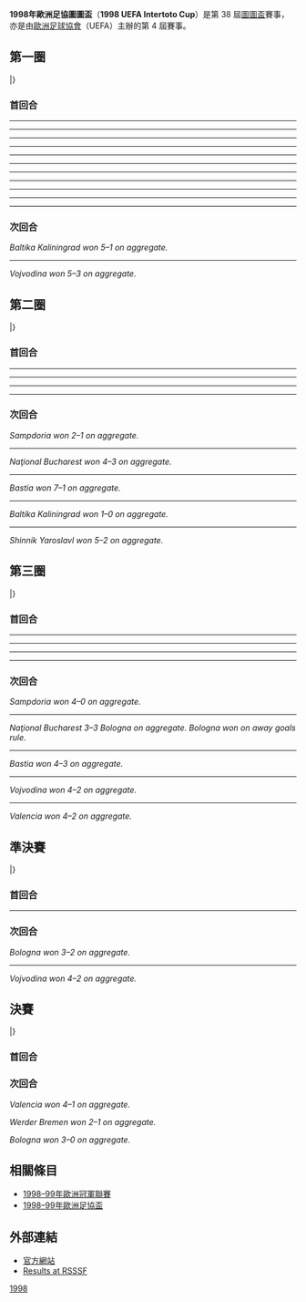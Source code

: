 '''1998年歐洲足協圖圖盃'''（'''1998 UEFA Intertoto Cup'''）是第 38 屆[[歐洲足協圖圖盃|圖圖盃]]賽事，亦是由[[歐洲足球協會聯盟|歐洲足球協會]]（UEFA）主辦的第 4 屆賽事。

== 第一圈 ==
{{TwoLegStart}}
{{TwoLegResult|'''[[阿勒泰體育會|阿勒泰]]'''|TUR|5–4|[[沙姆洛克流浪足球俱樂部|沙姆洛克流浪]]|IRL|3–1|2–3}}
{{TwoLegResult|[[伊力高斯艾治拿斯足球會|艾治拿斯]]|CYP|2–5|'''[[奧爾格里特足球俱樂部|奧基迪]]'''|SWE|2–1|0–4}}
{{TwoLegResult|[[莫吉廖夫迪尼伯足球會|迪尼伯]]|BLR|2–10|'''[[德布雷辛尼VSC|迪比辛]]'''|HUN|2–4|0–6}}
{{TwoLegResult|[[萊福圖爾足球會|萊福圖爾]]|ISL|0–6|'''[[波爾塔瓦沃爾斯克拉足球俱樂部|禾斯克拉]]'''|UKR|0–3|0–3}}
{{TwoLegResult|[[依比谷足球會|依比谷]]|WAL|1–9|'''[[干斯雲加足球會|干斯雲加]]'''|NOR|1–6|0–3}}
{{TwoLegResult|'''[[布加勒斯特前進足球會|布加勒斯特國民隊]]'''|ROM|5–2|[[海法工人足球俱樂部|海法夏普爾]]|ISR|3–1|2–1}}
{{TwoLegResult|[[奧地利維也納足球會|奧地利維也納]]|AUT|2–3|'''[[羅切霍茹夫足球俱樂部|魯治卓索]]'''|POL|0–1|2–2}}
{{TwoLegResult|'''[[加里寧格勒波羅的海足球俱樂|巴提卡]]'''|RUS|5–1|[[華納斯巴達足球會|華納斯巴達]]|BUL|4–0|1–1}}
{{TwoLegResult|[[史達比克足球會|史達比克]]|NOR|3–5|'''[[伏伊伏丁那足球俱樂部|禾獲甸拿]]'''|YUG|1–2|2–3}}
{{TwoLegResult|[[迪列高禾傑卡足球會|迪列高禾傑卡]]|CRO|2–4|'''[[林比足球俱樂部|寧比]]'''|DEN|1–4|1–0}}
{{TwoLegResult|'''[[里馬夫斯卡索博塔足球會|索博塔]]'''|SVK|3–2|[[奧馬鎮足球會|奧馬鎮]]|NIR|1–0|2–2}}
{{TwoLegResult|[[賀比舒特體育會|賀比舒特]]|LUX|1–2|'''[[赫拉德茨克拉洛韋足球俱樂部|賀拉戴克]]'''|CZE|0–0|1–2}}
{{TwoLegResult|'''[[迪歐斯捷爾VTK部|迪奧斯捷爾]]'''|HUN|5–2|[[施利馬流浪者足球俱樂部|施利馬流浪]]|MLT|2–0|3–2}}
{{TwoLegResult|'''[[圖爾庫TPS足球俱樂部|TPS杜古]]'''|FIN|3–3{{agr}}|[[錫永足球俱樂部|錫永]]|SUI|0–1|3–2}}
{{TwoLegResult|[[VB瓦古爾|華古亞]]|FRO|1–6|'''[[布爾諾足球俱樂部|般奴]]'''|CZE|0–3|1–3}}
{{TwoLegResult|'''[[聖加倫足球俱樂部|聖加倫]]'''|SUI|9–3|[[維爾揚迪圖列維克足球俱樂部|圖列維克]]|EST|3–2|6–1}}
{{TwoLegResult|[[甸拿堡足球會|甸拿堡]]|LAT|2–5|'''[[特倫欽足球俱樂部|特倫辛]]'''|SVK|1–1|1–4}}
{{TwoLegResult|'''[[恩卡拉斯足球會|恩卡拉斯]]'''|LTU|1–1{{pso|5–4}}|[[ANS比華利巴庫足球會|巴庫費拉斯]]|AZE|1–0|0–1}}
{{TwoLegResult|'''[[庫塔伊西魚雷足球俱樂部|古泰斯魚雷]]'''|GEO|7–1|[[艾般尼足球會|艾般尼葉里溫]]|ARM|6–0|1–1}}
{{TwoLegResult|'''[[馬其頓尼亞足球會|馬其頓尼亞]]'''|MKD|5–3|[[盧布爾雅那奧林匹亞足球俱樂部_(已解散)|奧林比查]]|SVN|4–2|1–1}}
|}

=== 首回合 ===
{{Football box
| date         = {{Start date|1998|6|20|df=yes}}
| time         =
| team1        = [[加里寧格勒波羅的海足球俱樂|巴提卡]] {{flagicon|RUS}}
| score        = 4–0
| report       =
| team2        = {{flagicon|BUL}} [[華納斯巴達足球會|華納斯巴達]]
| goals1       = [[Oleh_Kastornyi|Kastornyi]] {{goal|32}}<br />[[Ruslan_Adzhindzhal|R. Adzhindzhal]] {{goal|46}}<br />[[Dmitri_Silin|Silin]] {{goal|58}}<br />[[Kostyantyn_Vizyonok|Vizyonok]] {{goal|70}}
| goals2       = 
| stadium      = [[Baltika_Stadium|Baltika Stadium]], [[Kaliningrad|Kaliningrad]]
| attendance   = 18,000
| referee      = Jonny Ditlefsen（{{nfa|NOR}}）
}}
----
{{Football box
| date         = {{Start date|1998|6|20|df=y}}
| time         = 20:30
| team1        = [[布加勒斯特前進足球會|布加勒斯特國民隊]] {{flagicon|ROU}}
| score        = 3–1
| report       = [https://web.archive.org/web/20010804082934/http://www.uefa.com/IntertotoCup/Replay/Matches/report.asp?Match=55317&Home=60412&Away=60573 報告]
| team2        = {{flagicon|ISR}} [[海法工人足球俱樂部|海法夏普爾]]
| goals1       = [[Gabriel_Vochin|Vochin]] {{goal|18}}<br />Liţă {{goal|63||87}}
| goals2       = Tal {{goal|51}}
| stadium      = [[Stadionul_Cotroceni|Stadionul Cotroceni]], [[Bucharest|Bucharest]]
| attendance   = 200
| referee      = Vančo Kocev（[[Football_Federation_of_Macedonia|Macedonia]])
}}
----
{{Football box
| date         = {{Start date|1998|6|20|df=y}}
| time         = 19:00
| team1        = [[莫吉廖夫迪尼伯足球會|迪尼伯]] {{flagicon|BLR}}
| score        = 2–4
| report       = [https://web.archive.org/web/20010804215021/http://www.uefa.com/IntertotoCup/Replay/Matches/report.asp?Match=55311&Home=68224&Away=52958 報告]
| team2        = {{flagicon|HUN}} [[德布雷辛尼VSC|迪比辛]]
| goals1       = [[Dzmitry_Aharodnik|Aharodnik]] {{goal|45}}<br />Kozlov {{goal|80}}
| goals2       = [[Zoltán_Kiss|Kiss]] {{goal|35}}<br />Csehi {{goal|45||63||76}}
| stadium      = [[Spartak_Stadium（Mahilyow）|Spartak Stadium]], [[Mogilev|Mogilev]]
| attendance   = 5,300
| referee      = Hubert Byrne（[[Football_Association_of_Ireland|Republic of Ireland]])
}}
----
{{Football box
| date         = {{Start date|1998|6|20|df=y}}
| time         = 18:00
| team1        = [[賀比舒特體育會|賀比舒特]] {{flagicon|LUX}}
| score        = 0–0
| report       = [https://web.archive.org/web/20010804215021/http://www.uefa.com/IntertotoCup/Replay/Matches/report.asp?Match=55311&Home=68224&Away=52958 報告]
| team2        = {{flagicon|CZE}} [[赫拉德茨克拉洛韋足球俱樂部|賀拉戴克]]
| goals1       =
| goals2       =
| stadium      = Stade Koericherberg, [[Hobscheid|Hobscheid]]
| attendance   = 177
| referee      = Džemal Čalija（[[Football_Federation_of_Bosnia_and_Herzegovina|Bosnia and Herzegovina]])
}}
----
{{Football box
| date         = {{Start date|1998|6|20|df=y}}
| time         = 16:00
| team1        = [[史達比克足球會|史達比克]] {{flagicon|NOR}}
| score        = 1–2
| report       = [https://web.archive.org/web/20010712191128/http://www.uefa.com/IntertotoCup/Replay/Matches/report.asp?Match=55321&Home=61584&Away=52810 報告]
| team2        = {{flagicon|YUG}} [[伏伊伏丁那足球俱樂部|禾獲甸拿]]
| goals1       = [[Petter_Belsvik|Belsvik]] {{goal|34}}
| goals2       = [[Leo_Lerinc|Lerinc]] {{goal|43||52}}
| stadium      = [[Nadderud_Stadion|Nadderud Stadion]], [[Bærum|Bærum]]
| attendance   = 162
| referee      = Luc Huyghe（{{nfa|BEL}}）
}}
----
{{Football box
| date         = {{Start date|1998|6|21|df=y}}
| time         = 19:00
| team1        = [[阿勒泰體育會|阿勒泰]] {{flagicon|TUR}}
| score        = 3–1
| report       = [https://web.archive.org/web/20010712191138/http://www.uefa.com/IntertotoCup/Replay/Matches/report.asp?Match=55307&Home=53054&Away=52381 報告]
| team2        = {{flagicon|IRL}} [[沙姆洛克流浪足球俱樂部|沙姆洛克流浪]]
| goals1       = Kenan {{goal|31}}<br />[[Senad_Brkić|Brkić]] {{goal|42}}<br />Orhan {{goal|54}}
| goals2       = [[Derek_Tracey|Tracey]] {{goal|10}}
| stadium      = [[İzmir_Alsancak_Stadium|İzmir Alsancak Stadium]], [[İzmir|İzmir]]
| attendance   = 10,000
| referee      = Florin Chivulete（{{nfa|ROU}}）
}}
----
{{Football box
| date         = {{Start date|1998|6|21|df=y}}
| time         = 19:00
| team1        = [[甸拿堡足球會|甸拿堡]] {{flagicon|LAT}}
| score        = 1–1
| report       = [https://web.archive.org/web/20010804215715/http://www.uefa.com/IntertotoCup/Replay/Matches/report.asp?Match=55335&Home=60607&Away=64315 報告]
| team2        = {{flagicon|SVK}} [[FK_AS_Trenčín|Dukla Trenčín]]
| goals1       = Fedotovs {{goal|44}}
| goals2       = [[Martin_Fabuš|Fabuš]] {{goal|10}}
| stadium      = Tselnieks, [[Daugavpils|Daugavpils]]
| attendance   = 2,000
| referee      = Mirosław Milewski（{{nfa|POL}}）
}}
----
{{Football box
| date         = {{Start date|1998|6|21|df=y}}
| time         = 18:30
| team1        = [[圖爾庫TPS足球俱樂部|TPS杜古]] {{flagicon|FIN}}
| score        = 0–1
| report       = [https://web.archive.org/web/20010804082717/http://www.uefa.com/IntertotoCup/Replay/Matches/report.asp?Match=55329&Home=50126&Away=52824 報告]
| team2        = {{flagicon|SUI}} [[錫永足球俱樂部|錫永]]
| goals1       =
| goals2       = Pascale {{goal|72}}
| stadium      = [[Veritas_Stadion|Veritas Stadion]], [[Turku|Turku]]
| attendance   = 400
| referee      = [[Kristinn_Jakobsson|Kristinn Jakobsson]]（{{nfa|ISL}}）
}}
----
{{Football box
| date         = {{Start date|1998|6|21|df=y}}
| time         = 18:00
| team1        = [[恩卡拉斯足球會|恩卡拉斯]] {{flagicon|LTU}}
| score        = 1–0
| report       = [https://web.archive.org/web/20010804033220/http://www.uefa.com/IntertotoCup/Replay/Matches/report.asp?Match=55337&Home=59883&Away=64366 報告]
| team2        = {{flagicon|AZE}} [[ANS比華利巴庫足球會|巴庫費拉斯]]
| goals1       = Dunauskas {{goal|20}}
| goals2       =
| stadium      = Inkaras Stadium, [[Kaunas|Kaunas]]
| attendance   = 500
| referee      = Lassin Isaksen（[[Faroe_Islands_Football_Association|Faroe Islands]])
}}
----
{{Football box
| date         = {{Start date|1998|6|21|df=y}}
| time         = 18:00
| team1        = [[馬其頓尼亞足球會|馬其頓尼亞]] {{flagicon|MKD}}
| score        = 4–2
| report       = [https://web.archive.org/web/20010804084133/http://www.uefa.com/IntertotoCup/Replay/Matches/report.asp?Match=55341&Home=64395&Away=53081 報告]
| team2        = {{flagicon|SLO}} [[盧布爾雅那奧林匹亞足球俱樂部_(已解散)|奧林比查]]
| goals1       = Trifunov {{goal|11}}<br />Naumoski {{goal|28}}<br />Ivanov {{goal|75}}<br />Janevski {{goal|85}}
| goals2       = [[Kliton_Bozgo|Bozgo]] {{goal|44||67}}
| stadium      = [[Gjorče_Petrov_Stadium|Gjorče Petrov Stadium]], [[Skopje|Skopje]]
| attendance   = 300
| referee      = Dominique Tavel（{{nfa|SUI}}）
}}
----
{{Football box
| date         = {{Start date|1998|6|21|df=y}}
| time         = 17:30
| team1        = [[庫塔伊西魚雷足球俱樂部|古泰斯魚雷]] {{flagicon|GEO}}
| score        = 6–0
| report       = [https://web.archive.org/web/20010804081944/http://www.uefa.com/IntertotoCup/Replay/Matches/report.asp?Match=55339&Home=64471&Away=64364 報告]
| team2        = {{flagicon|ARM}} [[艾般尼足球會|艾般尼葉里溫]]
| goals1       = [[Giorgi_Megreladze|Megreladze]] {{goal|2||27}}<br />Vachiberadze {{goal|30}}<br />[[Davit_Janashia|Janashia]] {{goal|43||81}}<br />[[Kakhaber_Kvetenadze|Kvetenadze]] {{goal|84}}
| goals2       =
| stadium      = [[Givi_Kiladze_Stadium|Givi Kiladze Stadium]], [[Kutaisi|Kutaisi]]
| attendance   = 4,000
| referee      = Haim Yaacov（{{nfa|ISR}}）
}}
----
{{Football box
| date         = {{Start date|1998|6|21|df=y}}
| time         = 17:00
| team1        = [[里馬夫斯卡索博塔足球會|索博塔]] {{flagicon|SVK}}
| score        = 1–0
| report       = [https://web.archive.org/web/20010804212113/http://www.uefa.com/IntertotoCup/Replay/Matches/report.asp?Match=55343&Home=64517&Away=64497 報告]
| team2        = {{flagicon|NIR}} [[奧馬鎮足球會|奧馬鎮]]
| goals1       = Vilin {{goal|81}}
| goals2       =
| stadium      = [[Na_Zahradkach_Stadium|Na Zahradkach Stadium]], [[Rimavská_Sobota|Rimavská Sobota]]
| attendance   = 5,537
| referee      = Marcel Lică（{{nfa|ROU}}）
}}

=== 次回合 ===
{{Football box
| date         = {{Start date|1998|6|27|df=yes}}
| time         =
| team1        = [[華納斯巴達足球會|華納斯巴達]] {{flagicon|BUL}}
| score        = 1–1
| report       =
| team2        = {{flagicon|RUS}} [[加里寧格勒波羅的海足球俱樂|巴提卡]]
| goals1       = [[Nikolay_Filipov|Filipov]] {{goal|74}}
| goals2       = [[Kostyantyn_Vizyonok|Vizyonok]] {{goal|76}}
| stadium      = [[Spartak_Stadium（Varna）|Spartak Stadium]], [[Varna|Varna]]
| attendance   = 200
| referee      = Erol Ersoy（{{nfa|TUR}}）
}}

''Baltika Kaliningrad won 5–1 on aggregate.''
----
{{Football box
| date         = {{Start date|1998|6|27|df=y}}
| time         = 19:30
| team1        = [[伏伊伏丁那足球俱樂部|禾獲甸拿]] {{flagicon|YUG}}
| score        = 3–2
| report       = [https://web.archive.org/web/20010712191439/http://www.uefa.com/IntertotoCup/Replay/Matches/report.asp?Match=55322&Home=52810&Away=61584 報告]
| team2        = {{flagicon|NOR}} [[史達比克足球會|史達比克]]
| goals1       = [[Zdravko_Drinčić|Drinčić]] {{goal|4}}<br />[[Vidak_Bratić|Bratić]] {{goal|43}}<br />[[Leo_Lerinc|Lerinc]] {{goal|45}}
| goals2       = [[Petter_Belsvik|Belsvik]] {{goal|38}}<br />[[André_Flem|Flem]] {{goal|69}}
| stadium      = [[Karađorđe_Stadium|Karađorđe Stadium]], [[Novi_Sad|Novi Sad]]
| attendance   = 1,500
| referee      = Ferenc Bede（{{nfa|HUN}}）
}}

''Vojvodina won 5–3 on aggregate.''

== 第二圈 ==
{{TwoLegStart}}
{{TwoLegResult|'''[[雲達不萊梅體育會|雲達不萊梅]]'''|GER|5–1|[[恩卡拉斯足球會|恩卡拉斯]]|LTU|4–1|1–0}}
{{TwoLegResult|[[圖爾庫TPS足球俱樂部|TPS杜古]]|FIN|2–5|'''[[雅羅斯拉夫爾辛尼克足球俱樂部|辛歷克]]'''|RUS|0–2|2–3}}
{{TwoLegResult|[[布爾諾足球俱樂部|般奴]]|CZE|5–5{{agr}}|'''[[皇家西班牙人體育俱樂部|愛斯賓奴]]'''|ESP|5–3|0–2}}
{{TwoLegResult|[[AB哥本哈根|AB哥本哈根]]|DEN|3–3{{agr}}|'''[[波爾塔瓦沃爾斯克拉足球俱樂部|禾斯克拉]]'''|UKR|2–2|1–1}}
{{TwoLegResult|'''[[薩爾斯堡紅牛足球俱樂部|薩爾斯堡]]'''|AUT|3–2|[[聖加倫足球俱樂部|聖加倫]]|SUI|3–1|0–1}}
{{TwoLegResult|[[伊拿克里斯足球會|伊拿克里斯]]|GRE|3–4|'''[[布加勒斯特前進足球會|布加勒斯特國民隊]]'''|ROM|3–1|0–3}}
{{TwoLegResult|'''[[隆姆足球會|隆姆]]'''|BEL|2–2{{agr}}|[[庫塔伊西魚雷足球俱樂部|古泰斯魚雷]]|GEO|0–1|2–1}}
{{TwoLegResult|'''[[伏伊伏丁那足球俱樂部|禾獲甸拿]]'''|YUG|4–0|[[奧雷布洛體育俱樂部|奧雷布洛]]|SWE|2–0|2–0}}
{{TwoLegResult|[[馬其頓尼亞足球會|馬其頓尼亞]]|MKD|1–7|'''[[巴斯蒂亞體育會|巴斯蒂亞]]'''|FRA|1–0|0–7}}
{{TwoLegResult|'''[[特溫特足球俱樂部|川迪]]'''|NED|2–0|[[干斯雲加足球會|干斯雲加]]|NOR|2–0|0–0}}
{{TwoLegResult|'''[[桑普多利亞足球俱樂部|森多利亞]]'''|ITA|2–1|[[里馬夫斯卡索博塔足球會|索博塔]]|SVK|2–0|0–1}}
{{TwoLegResult|'''[[薩姆森體育|薩姆森]]'''|TUR|4–3|[[林比足球俱樂部|寧比]]|DEN|3–0|1–3}}
{{TwoLegResult|'''[[德布雷辛尼VSC|迪比辛]]'''|HUN|{{agr}}1–1|[[赫拉德茨克拉洛韋足球俱樂部|賀拉戴克]]|CZE|0–0|1–1}}
{{TwoLegResult|'''[[阿勒泰體育會|阿勒泰]]'''|TUR|2–1|[[迪歐斯捷爾VTK部|迪奧斯捷爾]]|HUN|1–1|1–0}}
{{TwoLegResult|[[奧爾格里特足球俱樂部|奧基迪]]|SWE|2–2{{agr}}|'''[[羅切霍茹夫足球俱樂部|魯治卓索]]'''|POL|2–1|0–1}}
{{TwoLegResult|[[特倫欽足球俱樂部|特倫辛]]|SVK|0–1|'''[[加里寧格勒波羅的海足球俱樂|巴提卡]]'''|RUS|0–1|0–0}}
|}

=== 首回合 ===
{{footballbox
|date=4 7月1998
|time=
|team1=[[桑普多利亞足球俱樂部|森多利亞]] {{flagicon|ITA}}
|score=2 – 0
|report=
|team2={{flagicon|SVK}} [[里馬夫斯卡索博塔足球會|索博塔]]
|goals1=[[Francesco_Palmieri|Palmieri]] {{goal|37}}<br />[[Catê|Catê]] {{goal|92}}
|goals2=
|stadium=[[Stadio_Luigi_Ferraris|Stadio Luigi Ferraris]], [[Genoa|Genoa]]
|attendance=
|referee= }}
----
{{footballbox
|date=4 7月1998
|time=
|team1=[[伊拿克里斯足球會|伊拿克里斯]] {{flagicon|GRE}}
|score=3 – 1
|report=
|team2={{flagicon|ROM}} [[布加勒斯特前進足球會|布加勒斯特國民隊]]
|goals1=[[Saso_Karadzov|Karadzov]] {{goal|1}}<br />[[Michalis_Konstantinou|M.Konstantinou]] {{goal|72}}<br />[[Georgios_Kostis|G.Kostis]] {{goal|83}}
|goals2=[[Florin_Flavius_Pogăcean|Pogăcean]] {{goal|43}}
|stadium=[[Kaftanzoglio|Kaftanzoglio]], [[Thessaloniki|Thessaloniki]]
|attendance=1000
|referee= [[D.Schoch|D.Schoch]] {{flagicon|SWI}} }}
----
{{footballbox
|date=4 7月1998
|time=
|team1=[[馬其頓尼亞足球會|馬其頓尼亞]] {{flagicon|MKD}}
|score=1 – 0
|report=
|team2={{flagicon|FRA}} [[巴斯蒂亞體育會|巴斯蒂亞]]
|goals1=Naumoski {{goal|38}}
|goals2=
|stadium=[[Gjorče_Petrov_Stadium|Gjorče Petrov Stadium]], [[Skopje|Skopje]]
|attendance=2.000
|referee= [[İlhami_Kaplan|İlhami Kaplan]] {{flagicon|TUR}} }}
----
{{Football box
| date         = {{Start date|1998|7|4|df=yes}}
| time         =
| team1        = [[特倫欽足球俱樂部|特倫辛]] {{flagicon|SVK}}
| score        = 0–1
| report       =
| team2        = {{flagicon|RUS}} [[加里寧格勒波羅的海足球俱樂|巴提卡]]
| goals1       = 
| goals2       = [[Kostyantyn_Vizyonok|Vizyonok]] {{goal|58}}
| stadium      = [[Štadión_na_Sihoti|Štadión na Sihoti]], [[Trenčín|Trenčín]]
| attendance   = 2,384
| referee      = [[Eduardo_Iturralde_González|Eduardo Iturralde González]]（{{nfa|ESP}}）
}}
----
{{Football box
| date         = {{Start date|1998|7|5|df=yes}}
| time         =
| team1        = [[圖爾庫TPS足球俱樂部|TPS杜古]] {{flagicon|FIN}}
| score        = 0–2
| report       =
| team2        = {{flagicon|RUS}} [[雅羅斯拉夫爾辛尼克足球俱樂部|辛歷克]]
| goals1       = 
| goals2       = [[Vladimir_Leonchenko|Leonchenko]] {{goal|27|pen.}}<br />[[Dmitri_Vyazmikin|Vyazmikin]] {{goal|85}}
| stadium      = [[Turku|Turku]]
| attendance   = 720
| referee      = [[Kjell_Alseth|Kjell Alseth]]（{{nfa|NOR}}）
}}
=== 次回合 ===
{{footballbox
|date=11 7月1998
|time=
|team1=[[里馬夫斯卡索博塔足球會|索博塔]] {{flagicon|SVK}}
|score=1 – 0
|report=
|team2={{flagicon|ITA}} [[桑普多利亞足球俱樂部|森多利亞]]
|goals1=[[Ľubomír_Orabinec|Orabinec]] {{goal|2}}
|goals2=
|stadium=[[Štadión_Slovan_Tauris|Štadión Slovan Tauris]], [[Rimavská_Sobota|Rimavská Sobota]]
|attendance=
|referee= }}
''Sampdoria won 2–1 on aggregate.''
----
{{footballbox
|date=11 7月1998
|time=
|team1=[[布加勒斯特前進足球會|布加勒斯特國民隊]] {{flagicon|ROM}}
|score=3 – 0
|report=
|team2={{flagicon|GRE}} [[伊拿克里斯足球會|伊拿克里斯]]
|goals1=[[Adrian_Pigulea|Pigulea]] {{goal|55}}<br />[[Marian_Savu|Savu]] {{goal|65}}<br />[[Nicolae_Cătălin_Liţă|Liţă]] {{goal|90}}
|goals2=
|stadium=[[Stadionul_Cotroceni|Stadionul Cotroceni]], [[Bucharest|Bucharest]]
|attendance=4000
|referee= [[Frank_De_Bleeckere|Frank De Bleeckere]] {{flagicon|BEL}} }}
''Naţional Bucharest won 4–3 on aggregate.''
----
{{footballbox
|date=11 7月1998
|time=
|team1=[[巴斯蒂亞體育會|巴斯蒂亞]] {{flagicon|FRA}}
|score=7 – 0
|report=
|team2={{flagicon|MKD}} [[馬其頓尼亞足球會|馬其頓尼亞]]
|goals1=[[Pierre-Yves_André|André]] {{goal|5}}<br />[[Frédéric_Née|Née]] {{goal|15}}<br />[[Pierre_Laurent_(footballer)|Laurent]] {{goal|50}} {{goal|81|pen.}}<br />[[Prince_Daye|Prince]] {{goal|63}} {{goal|76}}<br />[[Ousmane_Soumah|O.Soumah]] {{goal|85}}
|goals2=
|stadium=[[Stade_Armand_Cesari|Stade Armand Cesari]], [[Furiani|Furiani]]
|attendance=2.500
|referee= [[Paulo_Paraty|Paulo Paraty]] {{flagicon|POR}} }}
''Bastia won 7–1 on aggregate.''
----
{{Football box
| date         = {{Start date|1998|7|11|df=yes}}
| time         =
| team1        = [[加里寧格勒波羅的海足球俱樂|巴提卡]] {{flagicon|RUS}}
| score        = 0–0
| report       =
| team2        = {{flagicon|SVK}} [[特倫欽足球俱樂部|特倫辛]]
| goals1       = 
| goals2       = 
| stadium      = [[Baltika_Stadium|Baltika Stadium]], [[Kaliningrad|Kaliningrad]]
| attendance   = 7,000
| referee      = Lutz Michael Fröhlich（{{nfa|GER}}）
}}

''Baltika Kaliningrad won 1–0 on aggregate.''
----
{{Football box
| date         = {{Start date|1998|7|11|df=yes}}
| time         =
| team1        = [[雅羅斯拉夫爾辛尼克足球俱樂部|辛歷克]] {{flagicon|RUS}}
| score        = 3–2
| report       =
| team2        = {{flagicon|FIN}} [[圖爾庫TPS足球俱樂部|TPS杜古]]
| goals1       = [[Aleksei_Kazalov|Kazalov]] {{goal|42}}<br />[[Sergei_Yuminov|Yuminov]] {{goal|56}}<br />[[Maksim_Putilin|Putilin]] {{goal|66}}
| goals2       = [[Saku_Puhakainen|Puhakainen]] {{goal|11}}<br />[[Petteri_Kaijasilta|Kaijasilta]] {{goal|85}}
| stadium      = [[Shinnik_Stadium|Shinnik Stadium]], [[Yaroslavl|Yaroslavl]]
| attendance   = 5,800
| referee      = Eyal Zur（{{nfa|ISR}}）
}}

''Shinnik Yaroslavl won 5–2 on aggregate.''

== 第三圈 ==
{{TwoLegStart}}
{{TwoLegResult|'''[[德布雷辛尼VSC|迪比辛]]'''|HUN|3–2|[[漢莎羅斯托克足球俱樂部|羅斯托克]]|GER|1–1|2–1}}
{{TwoLegResult|[[西南佛蘭德皇家競賽會|哈雷比克]]|BEL|0–4|'''[[桑普多利亞足球俱樂部|森多利亞]]'''|ITA|0–1|0–3}}
{{TwoLegResult|[[歐塞爾青年會|歐塞爾]]|FRA|1–2|'''[[皇家西班牙人體育俱樂部|愛斯賓奴]]'''|ESP|1–1|0–1}}
{{TwoLegResult|'''[[羅切霍茹夫足球俱樂部|魯治卓索]]'''|POL|2–2{{pso|4–2}}|[[艾馬多拉足球會|艾馬多拉]]|POR|1–1|1–1}}
{{TwoLegResult|'''[[巴倫西亞足球俱樂部|華倫西亞]]'''|ESP|4–2|[[雅羅斯拉夫爾辛尼克足球俱樂部|辛歷克]]|RUS|4–1|0–1}}
{{TwoLegResult|[[水晶宫足球俱樂部|水晶宫]]|ENG|0–4|'''[[薩姆森體育|薩姆森]]'''|TUR|0–2|0–2}}
{{TwoLegResult|'''[[幸運薛達|幸運薛達]]'''|NED|5–2|[[波爾塔瓦沃爾斯克拉足球俱樂部|禾斯克拉]]|UKR|3–0|2–2}}
{{TwoLegResult|'''[[博洛尼亞足球俱樂部|博洛尼亞]]'''|ITA|3–3{{agr}}|[[布加勒斯特前進足球會|布加勒斯特國民隊]]|ROM|2–0|1–3}}
{{TwoLegResult|'''[[巴斯蒂亞體育會|巴斯蒂亞]]'''|FRA|4–3|[[阿勒泰體育會|阿勒泰]]|TUR|2–0|2–3（[[加時賽|加時]]）}}
{{TwoLegResult|[[隆姆足球會|隆姆]]|BEL|2–5|'''[[雲達不萊梅體育會|雲達不萊梅]]'''|GER|1–3|1–2}}
{{TwoLegResult|[[特溫特足球俱樂部|川迪]]|NED|3–5|'''[[薩爾斯堡紅牛足球俱樂部|薩爾斯堡]]'''|AUT|2–2|1–3}}
{{TwoLegResult|'''[[伏伊伏丁那足球俱樂部|禾獲甸拿]]'''|YUG|4–2|[[加里寧格勒波羅的海足球俱樂|巴提卡]]|RUS|4–1|0–1}}
|}

=== 首回合 ===
{{footballbox
|date=18 7月1998
|time=
|team1=[[西南佛蘭德皇家競賽會|哈雷比克]] {{flagicon|BEL}}
|score=0 – 1
|report=
|team2={{flagicon|ITA}} [[桑普多利亞足球俱樂部|森多利亞]]
|goals1=
|goals2=[[Vincenzo_Montella|Montella]] {{goal|45|pen.}}
|stadium=[[Forestierstadion|Forestierstadion]], [[Harelbeke|Harelbeke]]
|attendance=
|referee= }}
----
{{footballbox
|date=18 7月1998
|time=
|team1=[[博洛尼亞足球俱樂部|博洛尼亞]] {{flagicon|ITA}}
|score=2 – 0
|report=
|team2={{flagicon|ROM}} [[布加勒斯特前進足球會|布加勒斯特國民隊]]
|goals1=[[Michele_Paramatti|Paramatti]] {{goal|4}}<br />[[Klas_Ingesson|Ingesson]] {{goal|39}}
|goals2=
|stadium=[[Stadio_Renato_Dall'Ara|Stadio Renato Dall'Ara]], [[Bologna|Bologna]]
|attendance=
|referee= }}
----
{{footballbox
|date=18 7月1998
|time=
|team1=[[巴斯蒂亞體育會|巴斯蒂亞]] {{flagicon|FRA}}
|score=2 – 0
|report=
|team2={{flagicon|TUR}} [[阿勒泰體育會|阿勒泰]]
|goals1=[[Frédéric_Née|Née]] {{goal|40}}<br />[[Prince_Daye|Prince]] {{goal|62}}
|goals2=
|stadium=[[Stade_Armand_Cesari|Stade Armand Cesari]], [[Furiani|Furiani]]
|attendance=2.500
|referee= [[Victor_José_Esquinas_Torres|Victor José Esquinas Torres]] {{flagicon|ESP}} }}
----
{{Football box
| date         = {{Start date|1998|7|18|df=yes}}
| time         = 
| team1        = [[伏伊伏丁那足球俱樂部|禾獲甸拿]] {{flagicon|YUG}}
| score        = 4–1
| report       =
| team2        = {{flagicon|RUS}} [[加里寧格勒波羅的海足球俱樂|巴提卡]]
| goals1       = [[Zoran_Cilinšek|Cilinšek]] {{goal|13}}<br />[[Zdravko_Drinčić|Drinčić]] {{goal|50||61||89|pen.}}
| goals2       = [[Andrei_Fedkov|Fedkov]] {{goal|77}}
| stadium      = [[Karađorđe_Stadium|Karađorđe Stadium]], [[Novi_Sad|Novi Sad]]
| attendance   = 3,500
| referee      = Andreas Schluchter（{{nfa|SUI}}）
}}
----
{{Football box
| date         = {{Start date|1998|7|19|df=yes}}
| time         = 
| team1        = [[巴倫西亞足球俱樂部|華倫西亞]] {{flagicon|ESP}}
| score        = 4–1
| report       =
| team2        = {{flagicon|RUS}} [[雅羅斯拉夫爾辛尼克足球俱樂部|辛歷克]]
| goals1       = [[Javier_Farinós|Farinós]] {{goal|11}}<br />[[Alain_Roche|Roche]] {{goal|25}}<br />[[Claudio_López_(footballer)|C. López]] {{goal|49||87}}
| goals2       = [[Andrei_Fedkov|Fedkov]] {{goal|77}}
| stadium      = [[馬斯泰拿球場|馬斯泰拿球場]]，[[華倫西亞|華倫西亞]]
| attendance   = 3,500
| referee      = [[Domenico_Messina|Domenico Messina]]（{{nfa|ITA}}）
}}

=== 次回合 ===
{{footballbox
|date=25 7月1998
|time=
|team1=[[桑普多利亞足球俱樂部|森多利亞]] {{flagicon|ITA}}
|score=3 – 0
|report=
|team2={{flagicon|BEL}} [[西南佛蘭德皇家競賽會|哈雷比克]]
|goals1=[[Francesco_Palmieri|Palmieri]] {{goal|32}}<br />[[Vincenzo_Montella|Montella]] {{goal|36}} {{goal|84|pen.}}
|goals2=
|stadium=[[Stadio_Luigi_Ferraris|Stadio Luigi Ferraris]], [[Genoa|Genoa]]
|attendance=
|referee= }}
''Sampdoria won 4–0 on aggregate.''
----
{{footballbox
|date=25 7月1998
|time=
|team1=[[布加勒斯特前進足球會|布加勒斯特國民隊]] {{flagicon|ROM}}
|score=3 – 1
|report=
|team2={{flagicon|ITA}} [[博洛尼亞足球俱樂部|博洛尼亞]]
|goals1=[[Adrian_Pigulea|Pigulea]] {{goal|29}} {{goal|71}}<br />Pârlog {{goal|45}}
|goals2=[[Igor_Kolyvanov|Kolyvanov]] {{goal|14|pen.}}
|stadium=[[Stadionul_Cotroceni|Stadionul Cotroceni]], [[Bucharest|Bucharest]]
|attendance=
|referee= }}
''Naţional Bucharest 3–3 Bologna on aggregate. Bologna won on away goals rule.''
----
{{footballbox
|date=25 7月1998
|time=
|team1=[[阿勒泰體育會|阿勒泰]] {{flagicon|TUR}}
|score=3 – 2
|report=
|team2={{flagicon|FRA}} [[巴斯蒂亞體育會|巴斯蒂亞]]
|goals1=Ilian {{goal|66}} {{goal|77}}<br />Cüneyt {{goal|107}}
|goals2=[[Franck_Jurietti|Jurietti]] {{goal|92|pen.}} {{goal|103|pen.}}
|stadium=[[İzmir_Alsancak_Stadium|İzmir Alsancak Stadium]], [[İzmir|İzmir]]
|attendance=5.000
|referee= [[Alan_Freeland|Alan Freeland]] {{flagicon|SCO}} }}
''Bastia won 4–3 on aggregate.''
----
{{Football box
| date         = {{Start date|1998|7|18|df=yes}}
| time         = 
| team1        = [[加里寧格勒波羅的海足球俱樂|巴提卡]] {{flagicon|RUS}}
| score        = 1–0
| report       =
| team2        = {{flagicon|YUG}} [[伏伊伏丁那足球俱樂部|禾獲甸拿]]
| goals1       = [[Ruslan_Adzhindzhal|R. Adzhindzhal]] {{goal|80}}
| goals2       = 
| stadium      = [[Baltika_Stadium|Baltika Stadium]], [[Kaliningrad|Kaliningrad]]
| attendance   = 5,000
| referee      = [[René_Temmink|René Temmink]]（{{nfa|NED}}）
}}
''Vojvodina won 4–2 on aggregate.''
----
{{Football box
| date         = {{Start date|1998|7|25|df=yes}}
| time         = 
| team1        = [[雅羅斯拉夫爾辛尼克足球俱樂部|辛歷克]] {{flagicon|RUS}}
| score        = 1–0
| report       =
| team2        = {{flagicon|ESP}} [[巴倫西亞足球俱樂部|華倫西亞]] 
| goals1       = [[Sergei_Yuminov|Yuminov]] {{goal|11}}
| goals2       = 
| stadium      = [[Shinnik_Stadium|Shinnik Stadium]], [[Yaroslavl|Yaroslavl]]
| attendance   = 8,000
| referee      = [[Knud_Erik_Fisker|Knud Erik Fisker]]（{{nfa|DEN}}）
}}
''Valencia won 4–2 on aggregate.''

== 準決賽 ==
{{TwoLegStart}}
{{TwoLegResult|[[巴斯蒂亞體育會|巴斯蒂亞]]|FRA|2–4|'''[[伏伊伏丁那足球俱樂部|禾獲甸拿]]'''|YUG|2–0|0–4}}
{{TwoLegResult|'''[[博洛尼亞足球俱樂部|博洛尼亞]]'''|ITA|3–2|[[桑普多利亞足球俱樂部|森多利亞]]|ITA|3–1|0–1}}
{{TwoLegResult|[[幸運薛達|幸運薛達]]|NED|3–4|'''[[薩爾斯堡紅牛足球俱樂部|薩爾斯堡]]'''|AUT|2–1|1–3}}
{{TwoLegResult|'''[[羅切霍茹夫足球俱樂部|魯治卓索]]'''|POL|4–0|[[德布雷辛尼VSC|迪比辛]]|HUN|1–0|3–0}}
{{TwoLegResult|'''[[雲達不萊梅體育會|雲達不萊梅]]'''|GER|6–0|[[薩姆森體育|薩姆森]]|TUR|3–0|3–0}}
{{TwoLegResult|[[皇家西班牙人體育俱樂部|愛斯賓奴]]|ESP|0–3|'''[[巴倫西亞足球俱樂部|華倫西亞]]'''|ESP|0–1|0–2}}
|}

=== 首回合 ===
{{footballbox
|date=29 7月1998
|time=
|team1=[[博洛尼亞足球俱樂部|博洛尼亞]] {{flagicon|ITA}}
|score=3 – 1
|report=
|team2={{flagicon|ITA}} [[桑普多利亞足球俱樂部|森多利亞]]
|goals1=[[Kennet_Andersson|Andersson]] {{goal|1}}<br />[[Michele_Paramatti|Paramatti]] {{goal|31}}<br />[[Igor_Kolyvanov|Kolyvanov]] {{goal|90}}
|goals2=[[Francesco_Palmieri|Palmieri]] {{goal|17}}
|stadium=[[Stadio_Renato_Dall'Ara|Stadio Renato Dall'Ara]], [[Bologna|Bologna]]
|attendance=
|referee= }}
----
{{footballbox
|date=29 7月1998
|time=
|team1=[[巴斯蒂亞體育會|巴斯蒂亞]] {{flagicon|FRA}}
|score=2 – 0
|report=
|team2={{flagicon|YUG}} [[伏伊伏丁那足球俱樂部|禾獲甸拿]]
|goals1=[[Frédéric_Née|Née]] {{goal|16}}<br />[[Pierre_Laurent_(footballer)|Laurent]] {{goal|42|pen.}}
|goals2=
|stadium=[[Stade_Armand_Cesari|Stade Armand Cesari]], [[Furiani|Furiani]]
|attendance=5,000
|referee= M. Corega {{flagicon|POR}} }}

=== 次回合 ===
{{footballbox
|date=5 8月1998
|time=
|team1=[[桑普多利亞足球俱樂部|森多利亞]] {{flagicon|ITA}}
|score=1 – 0
|report=
|team2={{flagicon|ITA}} [[博洛尼亞足球俱樂部|博洛尼亞]]
|goals1=[[Francesco_Palmieri|Palmieri]] {{goal|27}}
|goals2=
|stadium=[[Stadio_Luigi_Ferraris|Stadio Luigi Ferraris]], [[Genoa|Genoa]]
|attendance=
|referee= }}
''Bologna won 3–2 on aggregate.''
----
{{footballbox
|date=5 8月1998
|time=
|team1=[[伏伊伏丁那足球俱樂部|禾獲甸拿]] {{flagicon|YUG}}
|score=4 – 0
|report=
|team2={{flagicon|FRA}} [[巴斯蒂亞體育會|巴斯蒂亞]]
|goals1=[[Zdravko_Drinčić|Drinčić]] {{goal|45}} {{goal|80}}<br />[[Zoran_Janković_(footballer)|Janković]] {{goal|74}}<br />[[Dalibor_Dragić|Dragić]] {{goal|90}}
|goals2=
|stadium=[[Karađorđe_Stadium|Karađorđe Stadium]], [[Novi_Sad|Novi Sad]]
|attendance=10,000
|referee= [[Ľuboš_Micheľ|Ľuboš Micheľ]] {{flagicon|SVK}} }}
''Vojvodina won 4–2 on aggregate.''

== 決賽 ==
{{TwoLegStart}}
{{TwoLegResult|[[薩爾斯堡紅牛足球俱樂部|薩爾斯堡]]|AUT|1–4|'''[[巴倫西亞足球俱樂部|華倫西亞]]'''|ESP|0–2|1–2}}
{{TwoLegResult|'''[[雲達不萊梅體育會|雲達不萊梅]]'''|GER|2–1|[[伏伊伏丁那足球俱樂部|禾獲甸拿]]|YUG|1–0|1–1}}
{{TwoLegResult|'''[[博洛尼亞足球俱樂部|博洛尼亞]]'''|ITA|3–0|[[羅切霍茹夫足球俱樂部|魯治卓索]]|POL|1–0|2–0}}
|}

=== 首回合 ===
{{footballbox
|date=11 8月1998
|time=
|team1=[[薩爾斯堡紅牛足球俱樂部|薩爾斯堡]] {{flagicon|AUT}}
|score=0 – 2
|report=
|team2={{flagicon|ESP}} [[巴倫西亞足球俱樂部|華倫西亞]]
|goals1=
|goals2= [[Miguel_Ángel_Angulo|Angulo]] {{goal|6}} <br />[[Stefan_Schwarz|Schwarz]] {{goal|44}}
|stadium=[[Stadion_Lehen|Stadion Lehen]], [[Salzburg|Salzburg]]
|attendance=6,000
|referee=[[Metin_Tokat|Metin Tokat]]（{{nfa|TUR}}）}}

{{footballbox
|date=11 8月1998
|time=
|team1=[[雲達不萊梅體育會|雲達不萊梅]] {{flagicon|GER}}
|score=1 – 0
|report=
|team2={{flagicon|YUG}} [[伏伊伏丁那足球俱樂部|禾獲甸拿]]
|goals1=[[Dieter_Frey|Frey]] {{goal|75}}
|goals2=
|stadium=[[Weserstadion|Weserstadion]]，[[不萊梅|不萊梅]]
|attendance=15,276
|referee=[[Leslie_Irvine|Leslie Irvine]]（{{nfa|NIR}}）}}

{{footballbox
|date=11 8月1998
|time=
|team1=[[博洛尼亞足球俱樂部|博洛尼亞]] {{flagicon|ITA}}
|score=1 – 0
|report=
|team2={{flagicon|POL}} [[羅切霍茹夫足球俱樂部|魯治卓索]]
|goals1=[[Bartłomiej_Jamróz|Jamróz]] {{goal|44|o.g.}}
|goals2=
|stadium=[[Stadio_Renato_Dall'Ara|Stadio Renato Dall'Ara]], [[Bologna|Bologna]]
|attendance=5,866
|referee=[[Hartmut_Strampe|Hartmut Strampe]]（{{nfa|GER}}）}}

=== 次回合 ===
{{footballbox
|date=11 8月1998
|time=
|team1=[[巴倫西亞足球俱樂部|華倫西亞]] {{flagicon|ESP}}
|score=2 – 1
|report=
|team2={{flagicon|AUT}} [[薩爾斯堡紅牛足球俱樂部|薩爾斯堡]]
|goals1= [[Cristiano_Lucarelli|Lucarelli]] {{goal|17}} <br />[[Alain_Roche|Roche]] {{goal|36}}
|goals2= [[Adi_Hütter|Hütter]] {{goal|84}}
|stadium=[[馬斯泰拿球場|馬斯泰拿球場]]，[[華倫西亞|華倫西亞]]
|attendance=40,000
|referee=[[Karl-Erik_Nilsson_(referee)|Karl-Erik Nilsson]]（{{nfa|SWE}}）}}
''Valencia won 4–1 on aggregate.''

{{footballbox
|date=25 8月1998
|time=
|team1=[[伏伊伏丁那足球俱樂部|禾獲甸拿]] {{flagicon|YUG}}
|score=1 – 1
|report=
|team2={{flagicon|GER}} [[雲達不萊梅體育會|雲達不萊梅]]
|goals1=[[Vidak_Bratić|Bratić]] {{goal|23}}
|goals2=[[Torsten_Frings|Frings]] {{goal|61}}
|stadium=[[Karađorđe_Stadium|Karađorđe Stadium]], [[Novi_Sad|Novi Sad]]
|attendance=16,000
|referee=[[Juan_Manuel_Brito_Arceo|Juan Manuel Brito Arceo]]（{{nfa|ESP}}）}}
''Werder Bremen won 2–1 on aggregate.''

{{footballbox
|date=25 8月1998
|time=
|team1=[[羅切霍茹夫足球俱樂部|魯治卓索]] {{flagicon|POL}}
|score=0 – 2
|report=
|team2={{flagicon|ITA}} [[博洛尼亞足球俱樂部|博洛尼亞]]
|goals1=
|goals2=[[Igor_Kolyvanov|Kolyvanov]] {{goal|61|pen.}}<br />[[Giuseppe_Signori|Signori]] {{goal|90+}}
|stadium=[[Stadion_Ruchu|Stadion Ruchu]], [[Chorzów|Chorzów]]
|attendance=5,000
|referee=[[Claude_Colombo|Claude Colombo]]（{{nfa|FRA}}）}}
''Bologna won 3–0 on aggregate.''

== 相關條目 ==
*[[1998–99年歐洲冠軍聯賽|1998–99年歐洲冠軍聯賽]]
*[[1998–99年歐洲足協盃|1998–99年歐洲足協盃]]

== 外部連結 ==
* [http://www.uefa.com/competitions/IntertotoCup/history/Season=1998/intro.html 官方網站]{{Wayback|url=http://www.uefa.com/competitions/IntertotoCup/history/Season=1998/intro.html |date=20080206195145 }}
* [http://www.rsssf.com/tablesu/uic98.html Results at RSSSF]{{Wayback|url=http://www.rsssf.com/tablesu/uic98.html |date=20131105000435 }}

{{fb start}}
{{歐洲足協圖圖盃}}
{{fb end}}

[[Category:歐洲足協圖圖盃|1998]]